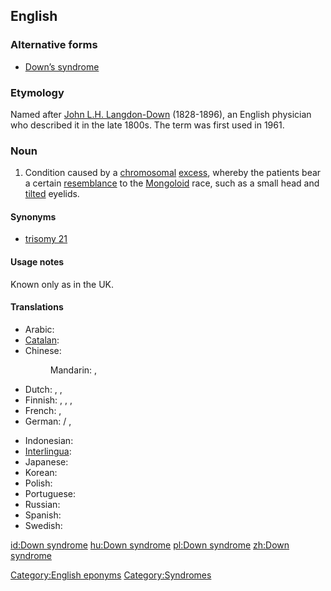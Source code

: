 {{wikipedia}}
==English==

===Alternative forms===
* [[Down's syndrome|Down’s syndrome]]

===Etymology===
Named after [[w:John Langdon-Down|John L.H. Langdon-Down]] (1828-1896), an English physician who described it in the late 1800s. The term was first used in 1961.

===Noun===
{{en-noun|sg=[[Down]] [[syndrome]]|-}}

# {{chiefly|US}} Condition caused by a [[chromosomal]] [[excess]], whereby the patients bear a certain [[resemblance]] to the [[mongoloid|Mongoloid]] race, such as a small head and [[tilt]]ed eyelids.

====Synonyms====
* [[trisomy 21]]

====Usage notes====
Known only as {{term|Down's syndrome}} in the UK.

====Translations====
{{trans-top|condition caused by chromosomal deficiency}}
* Arabic: {{t|ar|متلازمة داون|f|tr=mutalazimat daun|sc=Arab}}
* [[Catalan]]: {{t|ca|síndrome de Down|f}}
* Chinese:
*: Mandarin: {{t|zh|唐氏綜合徵|sc=Hani}}, {{t|zh|唐氏综合征|tr=Táng shì zònghézhēng|sc=Hani}}
* Dutch: {{t|nl|syndroom van Down|n}}, {{t|nl|downsyndroom|n}}, {{t|nl|mongolisme|n}}
* Finnish: {{t|fi|Downin syndrooma}}, {{t|fi|Downin oireyhtymä}}, {{t-|fi|mongolismi}}, {{t|fi|mongoloidismi}}
* French: {{t|fr|syndrome de Down|m}}, {{t|fr|trisomie 21|f}}
* German: {{t-|de|Downsyndrom|n}} / {{t|de|Down-Syndrom|n}}, {{t-|de|Mongolismus|m}} {{qualifier|dated}}
{{trans-mid}}
* Indonesian: {{t|id|sindrom Down|xs=Indonesian}}
* [[Interlingua]]: {{t-|ia|syndrome de Down|xs=Interlingua}}
* Japanese: {{t-|ja|ダウン症|tr=だうんしょう, Daun-shō}}
* Korean: {{t|ko|다운 증후군|tr=Daun jeunghugun|sc=Kore}}
* Polish: {{t|pl|zespół Downa|m}}
* Portuguese: {{t|pt|síndrome de Down|f}}
* Russian: {{t|ru|синдром Дауна |m|tr=sindróm Dáuna|sc=Cyrl}}
* Spanish: {{t|es|síndrome de Down|m}}
* Swedish: {{t|sv|Downs syndrom}}
{{trans-bottom}}

[[Category:English eponyms]]
[[Category:Syndromes]]

[[id:Down syndrome]]
[[hu:Down syndrome]]
[[pl:Down syndrome]]
[[zh:Down syndrome]]